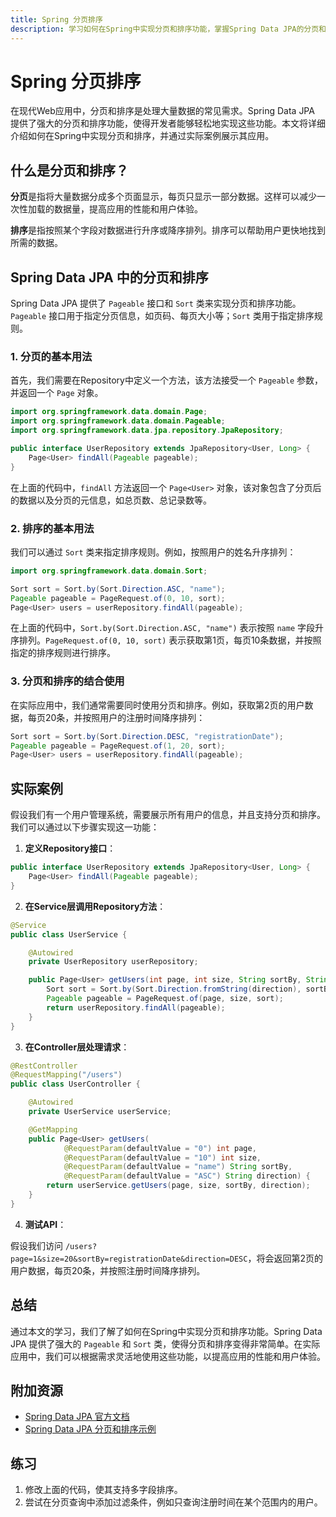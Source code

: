 ```yaml
---
title: Spring 分页排序
description: 学习如何在Spring中实现分页和排序功能，掌握Spring Data JPA的分页和排序API，并通过实际案例理解其应用场景。
---
```


# Spring 分页排序

在现代Web应用中，分页和排序是处理大量数据的常见需求。Spring Data JPA 提供了强大的分页和排序功能，使得开发者能够轻松地实现这些功能。本文将详细介绍如何在Spring中实现分页和排序，并通过实际案例展示其应用。

## 什么是分页和排序？

**分页**是指将大量数据分成多个页面显示，每页只显示一部分数据。这样可以减少一次性加载的数据量，提高应用的性能和用户体验。

**排序**是指按照某个字段对数据进行升序或降序排列。排序可以帮助用户更快地找到所需的数据。

## Spring Data JPA 中的分页和排序

Spring Data JPA 提供了 `Pageable` 接口和 `Sort` 类来实现分页和排序功能。`Pageable` 接口用于指定分页信息，如页码、每页大小等；`Sort` 类用于指定排序规则。

### 1. 分页的基本用法

首先，我们需要在Repository中定义一个方法，该方法接受一个 `Pageable` 参数，并返回一个 `Page` 对象。

```java
import org.springframework.data.domain.Page;
import org.springframework.data.domain.Pageable;
import org.springframework.data.jpa.repository.JpaRepository;

public interface UserRepository extends JpaRepository<User, Long> {
    Page<User> findAll(Pageable pageable);
}
```

在上面的代码中，`findAll` 方法返回一个 `Page<User>` 对象，该对象包含了分页后的数据以及分页的元信息，如总页数、总记录数等。

### 2. 排序的基本用法

我们可以通过 `Sort` 类来指定排序规则。例如，按照用户的姓名升序排列：

```java
import org.springframework.data.domain.Sort;

Sort sort = Sort.by(Sort.Direction.ASC, "name");
Pageable pageable = PageRequest.of(0, 10, sort);
Page<User> users = userRepository.findAll(pageable);
```

在上面的代码中，`Sort.by(Sort.Direction.ASC, "name")` 表示按照 `name` 字段升序排列。`PageRequest.of(0, 10, sort)` 表示获取第1页，每页10条数据，并按照指定的排序规则进行排序。

### 3. 分页和排序的结合使用

在实际应用中，我们通常需要同时使用分页和排序。例如，获取第2页的用户数据，每页20条，并按照用户的注册时间降序排列：

```java
Sort sort = Sort.by(Sort.Direction.DESC, "registrationDate");
Pageable pageable = PageRequest.of(1, 20, sort);
Page<User> users = userRepository.findAll(pageable);
```

## 实际案例

假设我们有一个用户管理系统，需要展示所有用户的信息，并且支持分页和排序。我们可以通过以下步骤实现这一功能：

1. **定义Repository接口**：

```java
public interface UserRepository extends JpaRepository<User, Long> {
    Page<User> findAll(Pageable pageable);
}
```

2. **在Service层调用Repository方法**：

```java
@Service
public class UserService {

    @Autowired
    private UserRepository userRepository;

    public Page<User> getUsers(int page, int size, String sortBy, String direction) {
        Sort sort = Sort.by(Sort.Direction.fromString(direction), sortBy);
        Pageable pageable = PageRequest.of(page, size, sort);
        return userRepository.findAll(pageable);
    }
}
```

3. **在Controller层处理请求**：

```java
@RestController
@RequestMapping("/users")
public class UserController {

    @Autowired
    private UserService userService;

    @GetMapping
    public Page<User> getUsers(
            @RequestParam(defaultValue = "0") int page,
            @RequestParam(defaultValue = "10") int size,
            @RequestParam(defaultValue = "name") String sortBy,
            @RequestParam(defaultValue = "ASC") String direction) {
        return userService.getUsers(page, size, sortBy, direction);
    }
}
```

4. **测试API**：

假设我们访问 `/users?page=1&size=20&sortBy=registrationDate&direction=DESC`，将会返回第2页的用户数据，每页20条，并按照注册时间降序排列。

## 总结

通过本文的学习，我们了解了如何在Spring中实现分页和排序功能。Spring Data JPA 提供了强大的 `Pageable` 和 `Sort` 类，使得分页和排序变得非常简单。在实际应用中，我们可以根据需求灵活地使用这些功能，以提高应用的性能和用户体验。

## 附加资源

- [Spring Data JPA 官方文档](https://docs.spring.io/spring-data/jpa/docs/current/reference/html/)
- [Spring Data JPA 分页和排序示例](https://www.baeldung.com/spring-data-jpa-pagination-sorting)

## 练习

1. 修改上面的代码，使其支持多字段排序。
2. 尝试在分页查询中添加过滤条件，例如只查询注册时间在某个范围内的用户。
